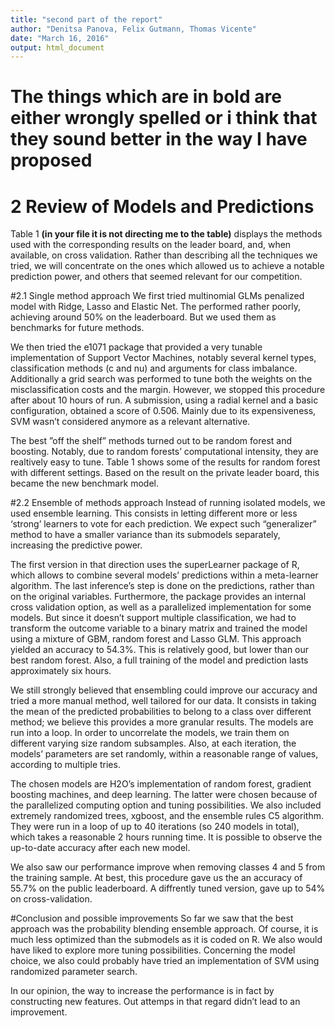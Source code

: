 ```yaml
---
title: "second part of the report"
author: "Denitsa Panova, Felix Gutmann, Thomas Vicente"
date: "March 16, 2016"
output: html_document
---
```

# The things which are in bold are either wrongly spelled or i think that they sound better in the way I have proposed

# 2 Review of Models and Predictions
Table 1 **(in your file it is not directing me to the table)** displays the methods used with the corresponding results on the leader board, and, when available, on cross validation. Rather than describing all the techniques we tried, we will concentrate on the ones which allowed us to achieve a notable prediction power, and others that seemed relevant for our competition.  

#2.1 Single method approach
We first tried multinomial GLMs penalized model with Ridge, Lasso and Elastic Net. The performed rather poorly, achieving around 50% on the leaderboard. But we used them as benchmarks for future methods. 

We then tried the e1071 package that provided a very tunable implementation of Support Vector Machines, notably several kernel types, classification methods (c and nu) and arguments for class imbalance. Additionally a grid search was performed to tune both the weights on the misclassification costs and the margin. However, we stopped this procedure after about 10 hours of run. A submission, using a radial kernel and a basic configuration, obtained a score of 0.506. Mainly due to its expensiveness, SVM wasn’t considered anymore as a relevant alternative.

The best ”off the shelf” methods turned out to be random forest and boosting. Notably, due to random forests' computational intensity, they are realtively easy to tune. Table 1 shows some of the results for random forest with different settings. Based on the result on the private leader board, this became the new benchmark model.  

#2.2 Ensemble of methods approach
Instead of running isolated models, we used ensemble learning. This consists in letting different more or less 'strong' learners to vote for each prediction. We expect such "generalizer" method to have a smaller variance than its submodels separately, increasing the predictive power.

The first version in that direction uses the superLearner package of R, which allows to combine several models' predictions within a meta-learner algorithm. The last inference's step is done on the predictions, rather than on the original variables. Furthermore, the package provides an internal cross validation option, as well as a parallelized implementation for some models. But since it doesn’t support multiple classification, we had to transform the outcome variable to a binary matrix and trained the model using a mixture of GBM, random forest and Lasso GLM.  This approach yielded an accuracy to 54.3%. This is relatively good, but lower than our best random forest. Also, a full training of the model and prediction lasts approximately six hours.  

We still strongly believed that ensembling could improve our accuracy and tried a more manual method, well tailored for our data. It consists in taking the mean of the predicted probabilities to belong to a class over different method; we believe this provides a more granular results. The models are run into a loop. In order to uncorrelate the models, we train them on different varying size random subsamples. Also, at each iteration, the models' parameters are set randomly, within a reasonable range of values, according to multiple tries. 

The chosen models are H2O's implementation of random forest, gradient boosting machines, and deep learning. The latter were chosen because of the parallelized computing option and tuning possibilities. We also included extremely randomized trees, xgboost, and the ensemble rules C5 algorithm. They were run in a loop of up to 40 iterations (so 240 models in total), which takes a reasonable 2 hours running time. It is possible to observe the up-to-date accuracy after each new model.

We also saw our performance improve when removing classes 4 and 5 from the training sample. At best, this procedure gave us the an accuracy of 55.7% on the public leaderboard. A diffrently tuned version, gave up to 54% on cross-validation.

#Conclusion and possible improvements
So far we saw that the best approach was the probability blending ensemble approach. Of course, it is much less optimized than the submodels as it is coded on R. We also would have liked to explore more tuning possibilities. Concerning the model choice, we also could probably have tried an implementation of SVM using randomized parameter search. 

In our opinion, the way to increase the performance is in fact by constructing new features. Out attemps in that regard didn't lead to an improvement.
